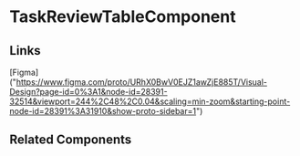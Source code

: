 <!-- task-review-table.stories.mdx -->


<Meta title="QTD Components/evaluation/task-list-review/task-list-review-create-wizard/task-list-review-tasks/task-review-table/README" component={TaskReviewTableComponent} />

# TaskReviewTableComponent

<ArgsTable of={TaskReviewTableComponent} />

## Links

[Figma] ("https://www.figma.com/proto/URhX0BwV0EJZ1awZjE885T/Visual-Design?page-id=0%3A1&node-id=28391-32514&viewport=244%2C48%2C0.04&scaling=min-zoom&starting-point-node-id=28391%3A31910&show-proto-sidebar=1")

## Related Components
